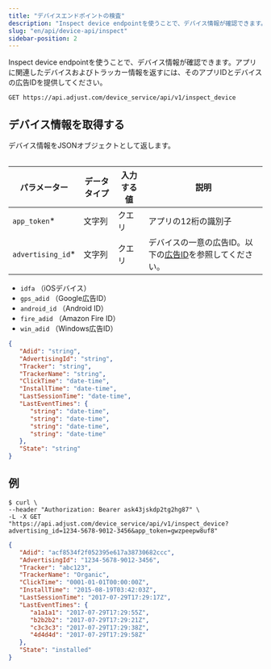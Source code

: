 ```yaml
---
title: "デバイスエンドポイントの検査"
description: "Inspect device endpointを使うことで、デバイス情報が確認できます。アプリに関連したデバイスおよびトラッカー情報を返すには、そのアプリIDとデバイスの広告IDを提供してください。"
slug: "en/api/device-api/inspect"
sidebar-position: 2
---
```

Inspect device endpointを使うことで、デバイス情報が確認できます。アプリに関連したデバイスおよびトラッカー情報を返すには、そのアプリIDとデバイスの広告IDを提供してください。

```http
GET https://api.adjust.com/device_service/api/v1/inspect_device
```

デバイス情報を取得する
-----------

デバイス情報をJSONオブジェクトとして返します。
<table> 

|       パラメーター        | データタイプ | 入力する値 |                         説明                         |
|---------------------|--------|-------|----------------------------------------------------|
| `app_token`\*      | 文字列    | クエリ   | アプリの12桁の識別子                                        |
| `advertising_id`\* | 文字列    | クエリ   | デバイスの一意の広告ID。以下の[広告ID](#advertising-ids)を参照してください。 |

</Table> <accordion title="広告ID"> 

* `idfa` （iOSデバイス）
* `gps_adid` （Google広告ID）
* `android_id` （Android ID）
* `fire_adid` （Amazon Fire ID）
* `win_adid` （Windows広告ID）

</Accordion> 

```json
{
   "Adid": "string",
   "AdvertisingId": "string",
   "Tracker": "string",
   "TrackerName": "string",
   "ClickTime": "date-time",
   "InstallTime": "date-time",
   "LastSessionTime": "date-time",
   "LastEventTimes": {
      "string": "date-time",
      "string": "date-time",
      "string": "date-time",
      "string": "date-time"
   },
   "State": "string"
}
```

例
---

```console
$ curl \
--header "Authorization: Bearer ask43jskdp2tg2hg87" \
-L -X GET "https://api.adjust.com/device_service/api/v1/inspect_device?advertising_id=1234-5678-9012-3456&app_token=gwzpeepw8uf8"
```

```json
{
   "Adid": "acf8534f2f052395e617a38730682ccc",
   "AdvertisingId": "1234-5678-9012-3456",
   "Tracker": "abc123",
   "TrackerName": "Organic",
   "ClickTime": "0001-01-01T00:00:00Z",
   "InstallTime": "2015-08-19T03:42:03Z",
   "LastSessionTime": "2017-07-29T17:29:17Z",
   "LastEventTimes": {
      "a1a1a1": "2017-07-29T17:29:55Z",
      "b2b2b2": "2017-07-29T17:29:21Z",
      "c3c3c3": "2017-07-29T17:29:38Z",
      "4d4d4d": "2017-07-29T17:29:58Z"
   },
   "State": "installed"
}
```

